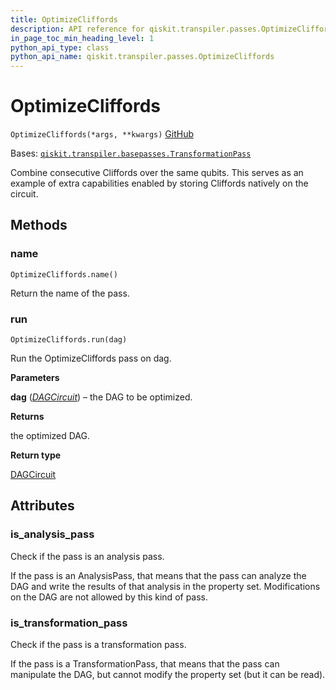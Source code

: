 ```yaml
---
title: OptimizeCliffords
description: API reference for qiskit.transpiler.passes.OptimizeCliffords
in_page_toc_min_heading_level: 1
python_api_type: class
python_api_name: qiskit.transpiler.passes.OptimizeCliffords
---
```


# OptimizeCliffords

<span id="qiskit.transpiler.passes.OptimizeCliffords" />

`OptimizeCliffords(*args, **kwargs)` [GitHub](https://github.com/qiskit/qiskit/tree/stable/0.23/qiskit/transpiler/passes/optimization/optimize_cliffords.py "view source code")

Bases: [`qiskit.transpiler.basepasses.TransformationPass`](qiskit.transpiler.TransformationPass "qiskit.transpiler.basepasses.TransformationPass")

Combine consecutive Cliffords over the same qubits. This serves as an example of extra capabilities enabled by storing Cliffords natively on the circuit.

## Methods

### name

<span id="qiskit.transpiler.passes.OptimizeCliffords.name" />

`OptimizeCliffords.name()`

Return the name of the pass.

### run

<span id="qiskit.transpiler.passes.OptimizeCliffords.run" />

`OptimizeCliffords.run(dag)`

Run the OptimizeCliffords pass on dag.

**Parameters**

**dag** ([*DAGCircuit*](qiskit.dagcircuit.DAGCircuit "qiskit.dagcircuit.DAGCircuit")) – the DAG to be optimized.

**Returns**

the optimized DAG.

**Return type**

[DAGCircuit](qiskit.dagcircuit.DAGCircuit "qiskit.dagcircuit.DAGCircuit")

## Attributes

<span id="qiskit.transpiler.passes.OptimizeCliffords.is_analysis_pass" />

### is\_analysis\_pass

Check if the pass is an analysis pass.

If the pass is an AnalysisPass, that means that the pass can analyze the DAG and write the results of that analysis in the property set. Modifications on the DAG are not allowed by this kind of pass.

<span id="qiskit.transpiler.passes.OptimizeCliffords.is_transformation_pass" />

### is\_transformation\_pass

Check if the pass is a transformation pass.

If the pass is a TransformationPass, that means that the pass can manipulate the DAG, but cannot modify the property set (but it can be read).

